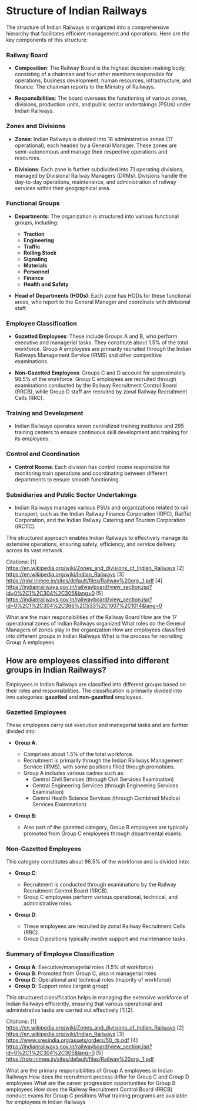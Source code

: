 # Structure of Indian Railways

The structure of Indian Railways is organized into a comprehensive hierarchy that facilitates efficient management and operations. Here are the key components of this structure:

### Railway Board
- **Composition**: The Railway Board is the highest decision-making body, consisting of a chairman and four other members responsible for operations, business development, human resources, infrastructure, and finance. The chairman reports to the Ministry of Railways.
  
- **Responsibilities**: The board oversees the functioning of various zones, divisions, production units, and public sector undertakings (PSUs) under Indian Railways.

### Zones and Divisions
- **Zones**: Indian Railways is divided into 18 administrative zones (17 operational), each headed by a General Manager. These zones are semi-autonomous and manage their respective operations and resources.

- **Divisions**: Each zone is further subdivided into 71 operating divisions, managed by Divisional Railway Managers (DRMs). Divisions handle the day-to-day operations, maintenance, and administration of railway services within their geographical area.

### Functional Groups
- **Departments**: The organization is structured into various functional groups, including:
  - **Traction**
  - **Engineering**
  - **Traffic**
  - **Rolling Stock**
  - **Signaling**
  - **Materials**
  - **Personnel**
  - **Finance**
  - **Health and Safety**

- **Head of Departments (HODs)**: Each zone has HODs for these functional areas, who report to the General Manager and coordinate with divisional staff.

### Employee Classification
- **Gazetted Employees**: These include Groups A and B, who perform executive and managerial tasks. They constitute about 1.5% of the total workforce. Group A employees are primarily recruited through the Indian Railways Management Service (IRMS) and other competitive examinations.

- **Non-Gazetted Employees**: Groups C and D account for approximately 98.5% of the workforce. Group C employees are recruited through examinations conducted by the Railway Recruitment Control Board (RRCB), while Group D staff are recruited by zonal Railway Recruitment Cells (RRC).

### Training and Development
- Indian Railways operates seven centralized training institutes and 295 training centers to ensure continuous skill development and training for its employees.

### Control and Coordination
- **Control Rooms**: Each division has control rooms responsible for monitoring train operations and coordinating between different departments to ensure smooth functioning.

### Subsidiaries and Public Sector Undertakings
- Indian Railways manages various PSUs and organizations related to rail transport, such as the Indian Railway Finance Corporation (IRFC), RailTel Corporation, and the Indian Railway Catering and Tourism Corporation (IRCTC).

This structured approach enables Indian Railways to effectively manage its extensive operations, ensuring safety, efficiency, and service delivery across its vast network.

Citations:
[1] https://en.wikipedia.org/wiki/Zones_and_divisions_of_Indian_Railways
[2] https://en.wikipedia.org/wiki/Indian_Railways
[3] https://rskr.irimee.in/sites/default/files/Railway%20org._1.pdf
[4] https://indianrailways.gov.in/railwayboard/view_section.jsp?id=0%2C1%2C304%2C305&lang=0
[5] https://indianrailways.gov.in/railwayboard/view_section.jsp?id=0%2C1%2C304%2C366%2C533%2C1007%2C1014&lang=0

What are the main responsibilities of the Railway Board
How are the 17 operational zones of Indian Railways organized
What roles do the General Managers of zones play in the organization
How are employees classified into different groups in Indian Railways
What is the process for recruiting Group A employees

## How are employees classified into different groups in Indian Railways?

Employees in Indian Railways are classified into different groups based on their roles and responsibilities. The classification is primarily divided into two categories: **gazetted** and **non-gazetted** employees.

### Gazetted Employees
These employees carry out executive and managerial tasks and are further divided into:

- **Group A**: 
  - Comprises about 1.5% of the total workforce.
  - Recruitment is primarily through the Indian Railways Management Service (IRMS), with some positions filled through promotions.
  - Group A includes various cadres such as:
    - Central Civil Services (through Civil Services Examination)
    - Central Engineering Services (through Engineering Services Examination)
    - Central Health Science Services (through Combined Medical Services Examination)

- **Group B**: 
  - Also part of the gazetted category, Group B employees are typically promoted from Group C employees through departmental exams.

### Non-Gazetted Employees
This category constitutes about 98.5% of the workforce and is divided into:

- **Group C**: 
  - Recruitment is conducted through examinations by the Railway Recruitment Control Board (RRCB).
  - Group C employees perform various operational, technical, and administrative roles.

- **Group D**: 
  - These employees are recruited by zonal Railway Recruitment Cells (RRC).
  - Group D positions typically involve support and maintenance tasks.

### Summary of Employee Classification
- **Group A**: Executive/managerial roles (1.5% of workforce)
- **Group B**: Promoted from Group C, also in managerial roles
- **Group C**: Operational and technical roles (majority of workforce)
- **Group D**: Support roles (largest group)

This structured classification helps in managing the extensive workforce of Indian Railways efficiently, ensuring that various operational and administrative tasks are carried out effectively [1][2].

Citations:
[1] https://en.wikipedia.org/wiki/Zones_and_divisions_of_Indian_Railways
[2] https://en.wikipedia.org/wiki/Indian_Railways
[3] https://www.sresindia.org/assets/orders/50_rb.pdf
[4] https://indianrailways.gov.in/railwayboard/view_section.jsp?id=0%2C1%2C304%2C305&lang=0
[5] https://rskr.irimee.in/sites/default/files/Railway%20org._1.pdf

What are the primary responsibilities of Group A employees in Indian Railways
How does the recruitment process differ for Group C and Group D employees
What are the career progression opportunities for Group B employees
How does the Railway Recruitment Control Board (RRCB) conduct exams for Group C positions
What training programs are available for employees in Indian Railways